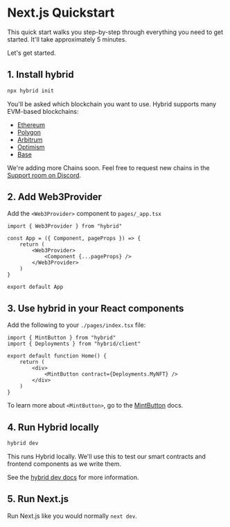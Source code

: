 # Next.js Quickstart

This quick start walks you step-by-step through everything you need to get started. It'll take approximately 5 minutes.

Let's get started.

## 1. Install hybrid

```sh
npx hybrid init
```

You'll be asked which blockchain you want to use. Hybrid supports many EVM-based blockchains:

- <a href="https://ethereum.org/" target="_blank">
  	Ethereum
  </a>
- <a href="https://polygon.technology/" target="_blank">
  	Polygon
  </a>
- <a href="https://arbitrum.io/" target="_blank">
  	Arbitrum
  </a>
- <a href="https://www.optimism.io/" target="_blank">
  	Optimism
  </a>
- <a href="https://base.org/" target="_blank">
  	Base
  </a>

We're adding more Chains soon. Feel free to request new chains in the <a href="https://discord.gg/AcJFXZ9Mfk" target="_blank">Support room on Discord</a>.

## 2. Add Web3Provider

Add the `<Web3Provider>` component to `pages/_app.tsx`

```tsx
import { Web3Provider } from "hybrid"

const App = ({ Component, pageProps }) => {
	return (
		<Web3Provider>
			<Component {...pageProps} />
		</Web3Provider>
	)
}

export default App
```

## 3. Use hybrid in your React components

Add the following to your `./pages/index.tsx` file:

```tsx
import { MintButton } from "hybrid"
import { Deployments } from "hybrid/client"

export default function Home() {
	return (
		<div>
			<MintButton contract={Deployments.MyNFT} />
		</div>
	)
}
```

To learn more about `<MintButton>`, go to the [MintButton](/docs/components/MintButton) docs.

## 4. Run Hybrid locally

```sh
hybrid dev
```

This runs Hybrid locally. We'll use this to test our smart contracts and frontend components as we write them.

See the [hybrid dev docs](/docs/cli#dev) for more information.

## 5. Run Next.js

Run Next.js like you would normally `next dev`.
